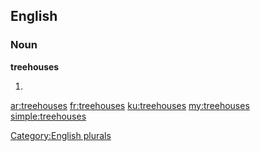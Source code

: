 {{also|tree houses}}
==English==

===Noun===
'''treehouses'''

# {{plural of|treehouse}}

[[Category:English plurals]]

[[ar:treehouses]]
[[fr:treehouses]]
[[ku:treehouses]]
[[my:treehouses]]
[[simple:treehouses]]